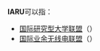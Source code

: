 '''IARU'''可以指：
* [[国际研究型大学联盟|国际研究型大学联盟]]（{{lang-en|International Alliance of Research Universities}}）
* [[国际业余无线电联盟|国际业余无线电联盟]]（{{lang-en|International Amateur Radio Union}}）

{{disambig}}